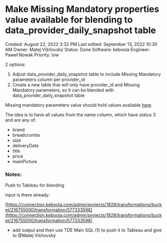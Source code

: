 # Make Missing Mandatory properties value available for blending to data_provider_daily_snapshot table

Created: August 22, 2022 3:32 PM
Last edited: September 13, 2022 10:30 AM
Owner: Matej Višňovský
Status: Done
Software: keboola
Engineer: Paweł Nowak
Priority: low

2 options:

1. Adjust data_provider_daily_snapshot table to include Missing Mandatory parameters column per provider_id
2. Create a new table that will only have provider_id and Missing Mandatory parameters, so it can be blended with data_provider_daily_snapshot table

Missing mandatory parameters value should hold values available [here](https://connection.keboola.com/admin/projects/1828/storage/in.c-main/ext_import_check_list#data-sample).

The idea is to have all values from the name column, which have status 3 and are any of: 

- brand
- breadcrumbs
- size
- deliveryDate
- title
- price
- mainPicture

### Notes:

Push to Tableau for blending

input is there already:

[https://connection.keboola.com/admin/projects/1828/transformations/bucket/216755000/transformation/577333598](https://connection.keboola.com/admin/projects/1828/transformations/bucket/216755000/transformation/577333598)

- add output and then use TDE Main SQL (1) to push it to Tableau and give to @Matej Višňovský